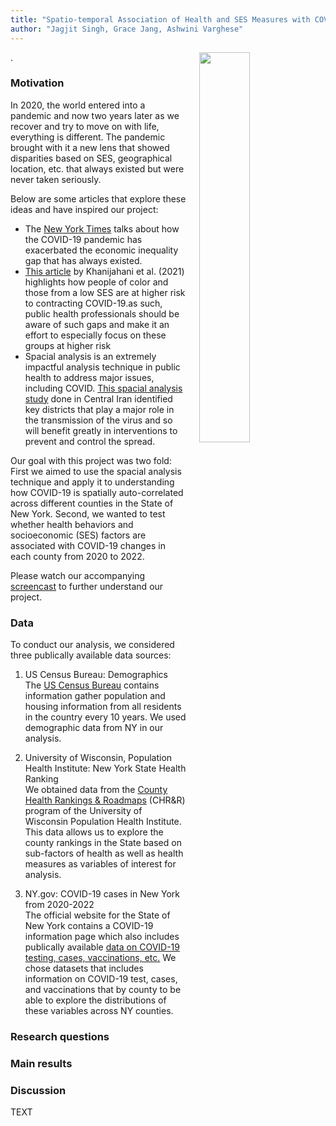 ```yaml
---
title: "Spatio-temporal Association of Health and SES Measures with COVID-19 Risk in NY"
author: "Jagjit Singh, Grace Jang, Ashwini Varghese" 
---
```


![](cover.gif){height="40%" width="40%" style="float:right; padding-left:20px; padding-bottom:20px"}.


### Motivation

In 2020, the world entered into a pandemic and now two years later as we recover and try to move on with life, everything is different. The pandemic brought with it a new lens that showed disparities based on SES, geographical location, etc. that always existed but were never taken seriously. 

Below are some articles that explore these ideas and have inspired our project:

* The [New York Times](https://www.nytimes.com/2020/03/15/world/europe/coronavirus-inequality.html) talks about how the COVID-19 pandemic has exacerbated the economic inequality gap that has always existed.
* [This article](https://doi.org/10.1186/s12939-021-01582-4) by Khanijahani et al. (2021) highlights how people of color and those from a low SES are at higher risk to contracting COVID-19.as such, public health professionals should be aware of such gaps and make it an effort to especially focus on these groups at higher risk 
* Spacial analysis is an extremely impactful analysis technique in public health to address major issues, including COVID. [This spacial analysis study](https://doi.org/10.1186/s12889-021-12267-6) done in Central Iran identified key districts that play a major role in the transmission of the virus and so will benefit greatly in interventions to prevent and control the spread. 


Our goal with this project was two fold: First we aimed to use the spacial analysis technique and apply it to understanding how COVID-19 is spatially auto-correlated across different counties in the State of New York. Second, we wanted to test whether health behaviors and socioeconomic (SES) factors are associated with COVID-19 changes in each county from 2020 to 2022.

Please watch our accompanying [screencast](ADD SCREENCAST LINK) to further understand our project.

###  Data

To conduct our analysis, we considered three publically available data sources:

1. US Census Bureau: Demographics<br>
The [US Census Bureau](https://www.census.gov/data.html) contains information gather population and housing information from all residents in the country every 10 years. We used demographic data from NY in our analysis.


2. University of Wisconsin, Population Health Institute: New York State Health Ranking <br>
We obtained data from the [County Health Rankings & Roadmaps](https://www.countyhealthrankings.org/explore-health-rankings/new-york/data-and-resources) (CHR&R) program of the University of Wisconsin Population Health Institute. This data allows us to explore the county rankings in the State based on sub-factors of health as well as health measures as variables of interest for analysis. 


3. NY.gov: COVID-19 cases in New York from 2020-2022 <br>
The official website for the State of New York contains a COVID-19 information page which also includes publically available [data on COVID-19 testing, cases, vaccinations, etc.](https://coronavirus.health.ny.gov/covid-19-data-new-york) We chose datasets that includes information on COVID-19 test, cases, and vaccinations that by county to be able to explore the distributions of these variables across NY counties. 


###  Research questions


### Main results



### Discussion

TEXT
